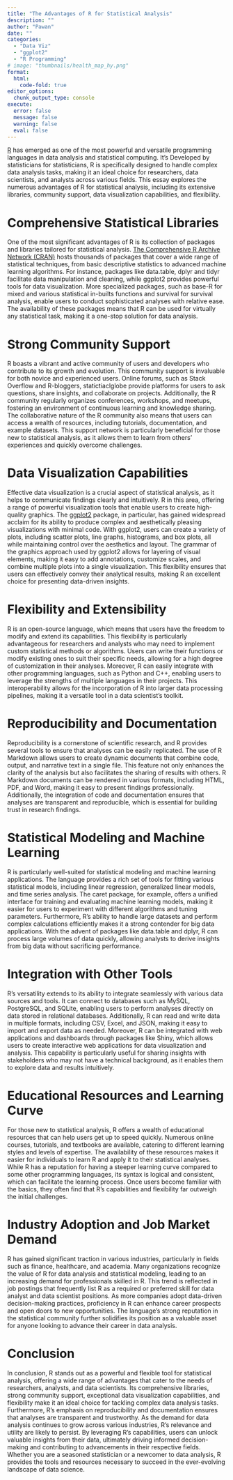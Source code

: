 ```yaml
---
title: "The Advantages of R for Statistical Analysis"
description: ""
author: "Pawan"
date: ""
categories:
  - "Data Viz"
  - "ggplot2"
  - "R Programming"
# image: "thumbnails/health_map_hy.png"
format:
  html:
    code-fold: true
editor_options:
  chunk_output_type: console
execute:
  error: false
  message: false
  warning: false
  eval: false
---
```

[R](https://www.r-project.org/) has emerged as one of the most powerful and versatile programming languages in data analysis and statistical computing. It’s Developed by statisticians for statisticians, R is specifically designed to handle complex data analysis tasks, making it an ideal choice for researchers, data scientists, and analysts across various fields. This essay explores the numerous advantages of R for statistical analysis, including its extensive libraries, community support, data visualization capabilities, and flexibility.

# Comprehensive Statistical Libraries
One of the most significant advantages of R is its collection of packages and libraries tailored for statistical analysis. [The Comprehensive R Archive Network (CRAN)](https://cloud.r-project.org/web/packages/available_packages_by_name.html) hosts thousands of packages that cover a wide range of statistical techniques, from basic descriptive statistics to advanced machine learning algorithms.
For instance, packages like data.table, dplyr and tidyr facilitate data manipulation and cleaning, while ggplot2 provides powerful tools for data visualization. More specialized packages, such as base-R for mixed and various statistical in-builts functions and survival for survival analysis, enable users to conduct sophisticated analyses with relative ease. The availability of these packages means that R can be used for virtually any statistical task, making it a one-stop solution for data analysis.

# Strong Community Support
R boasts a vibrant and active community of users and developers who contribute to its growth and evolution. This community support is invaluable for both novice and experienced users. Online forums, such as Stack Overflow and R-bloggers, statictiaclglobe provide platforms for users to ask questions, share insights, and collaborate on projects. Additionally, the R community regularly organizes conferences, workshops, and meetups, fostering an environment of continuous learning and knowledge sharing. The collaborative nature of the R community also means that users can access a wealth of resources, including tutorials, documentation, and example datasets. This support network is particularly beneficial for those new to statistical analysis, as it allows them to learn from others' experiences and quickly overcome challenges.

# Data Visualization Capabilities
Effective data visualization is a crucial aspect of statistical analysis, as it helps to communicate findings clearly and intuitively. R in this area, offering a range of powerful visualization tools that enable users to create high-quality graphics. The [ggplot2](https://ggplot2.tidyverse.org/) package, in particular, has gained widespread acclaim for its ability to produce complex and aesthetically pleasing visualizations with minimal code. With ggplot2, users can create a variety of plots, including scatter plots, line graphs, histograms, and box plots, all while maintaining control over the aesthetics and layout. The grammar of the graphics approach used by ggplot2 allows for layering of visual elements, making it easy to add annotations, customize scales, and combine multiple plots into a single visualization. This flexibility ensures that users can effectively convey their analytical results, making R an excellent choice for presenting data-driven insights.

# Flexibility and Extensibility
R is an open-source language, which means that users have the freedom to modify and extend its capabilities. This flexibility is particularly advantageous for researchers and analysts who may need to implement custom statistical methods or algorithms. Users can write their functions or modify existing ones to suit their specific needs, allowing for a high degree of customization in their analyses. Moreover, R can easily integrate with other programming languages, such as Python and C++, enabling users to leverage the strengths of multiple languages in their projects. This interoperability allows for the incorporation of R into larger data processing pipelines, making it a versatile tool in a data scientist's toolkit.

# Reproducibility and Documentation
Reproducibility is a cornerstone of scientific research, and R provides several tools to ensure that analyses can be easily replicated. The use of R Markdown allows users to create dynamic documents that combine code, output, and narrative text in a single file. This feature not only enhances the clarity of the analysis but also facilitates the sharing of results with others. R Markdown documents can be rendered in various formats, including HTML, PDF, and Word, making it easy to present findings professionally. Additionally, the integration of code and documentation ensures that analyses are transparent and reproducible, which is essential for building trust in research findings.

# Statistical Modeling and Machine Learning
R is particularly well-suited for statistical modeling and machine learning applications. The language provides a rich set of tools for fitting various statistical models, including linear regression, generalized linear models, and time series analysis. The caret package, for example, offers a unified interface for training and evaluating machine learning models, making it easier for users to experiment with different algorithms and tuning parameters. Furthermore, R's ability to handle large datasets and perform complex calculations efficiently makes it a strong contender for big data applications. With the advent of packages like data.table and dplyr, R can process large volumes of data quickly, allowing analysts to derive insights from big data without sacrificing performance.

# Integration with Other Tools
R's versatility extends to its ability to integrate seamlessly with various data sources and tools. It can connect to databases such as MySQL, PostgreSQL, and SQLite, enabling users to perform analyses directly on data stored in relational databases. Additionally, R can read and write data in multiple formats, including CSV, Excel, and JSON, making it easy to import and export data as needed. Moreover, R can be integrated with web applications and dashboards through packages like Shiny, which allows users to create interactive web applications for data visualization and analysis. This capability is particularly useful for sharing insights with stakeholders who may not have a technical background, as it enables them to explore data and results intuitively.

# Educational Resources and Learning Curve
For those new to statistical analysis, R offers a wealth of educational resources that can help users get up to speed quickly. Numerous online courses, tutorials, and textbooks are available, catering to different learning styles and levels of expertise. The availability of these resources makes it easier for individuals to learn R and apply it to their statistical analyses. While R has a reputation for having a steeper learning curve compared to some other programming languages, its syntax is logical and consistent, which can facilitate the learning process. Once users become familiar with the basics, they often find that R's capabilities and flexibility far outweigh the initial challenges.

# Industry Adoption and Job Market Demand
R has gained significant traction in various industries, particularly in fields such as finance, healthcare, and academia. Many organizations recognize the value of R for data analysis and statistical modeling, leading to an increasing demand for professionals skilled in R. This trend is reflected in job postings that frequently list R as a required or preferred skill for data analyst and data scientist positions. As more companies adopt data-driven decision-making practices, proficiency in R can enhance career prospects and open doors to new opportunities. The language's strong reputation in the statistical community further solidifies its position as a valuable asset for anyone looking to advance their career in data analysis.

# Conclusion
In conclusion, R stands out as a powerful and flexible tool for statistical analysis, offering a wide range of advantages that cater to the needs of researchers, analysts, and data scientists. Its comprehensive libraries, strong community support, exceptional data visualization capabilities, and flexibility make it an ideal choice for tackling complex data analysis tasks. Furthermore, R's emphasis on reproducibility and documentation ensures that analyses are transparent and trustworthy. As the demand for data analysis continues to grow across various industries, R's relevance and utility are likely to persist. By leveraging R's capabilities, users can unlock valuable insights from their data, ultimately driving informed decision-making and contributing to advancements in their respective fields. Whether you are a seasoned statistician or a newcomer to data analysis, R provides the tools and resources necessary to succeed in the ever-evolving landscape of data science.
